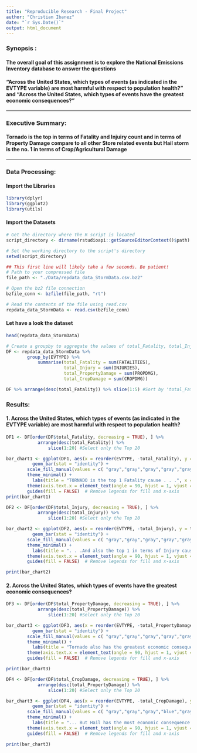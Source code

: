 ```yaml
---
title: "Reproducible Research - Final Project"
author: "Christian Ibanez"
date: "`r Sys.Date()`"
output: html_document
---
```

### Synopsis : 
#### The overall goal of this assignment is to explore the National Emissions Inventory database to answer the questions
#### "Across the United States, which types of events (as indicated in the EVTYPE variable) are most harmful with respect to population health?" and "Across the United States, which types of events have the greatest economic consequences?"

---

### Executive Summary: 
#### Tornado is the top in terms of Fatality and Injuiry count and in terms of Property Damage compare to all other Store related events but Hail storm is the no. 1 in terms of Crop/Agricultural Damage

---

### Data Processing:

#### Import the Libraries

```r
library(dplyr)
library(ggplot2)
library(utils)
```

#### Import the Datasets

```r
# Get the directory where the R script is located
script_directory <- dirname(rstudioapi::getSourceEditorContext()$path)

# Set the working directory to the script's directory
setwd(script_directory)

## This first line will likely take a few seconds. Be patient!
# Path to your compressed file
file_path <- "./Data/repdata_data_StormData.csv.bz2"

# Open the bz2 file connection
bzfile_conn <- bzfile(file_path, "rt")

# Read the contents of the file using read.csv
repdata_data_StormData <- read.csv(bzfile_conn)
```
#### Let have a look the dataset

```r
head(repdata_data_StormData)

```


```r

# Create a groupby to aggregate the values of total_Fatality, total_Injury, total_PropertyDamage, total_CropDamage
DF <- repdata_data_StormData %>% 
        group_by(EVTYPE) %>% 
            summarise(total_Fatality = sum(FATALITIES),
                      total_Injury = sum(INJURIES),
                      total_PropertyDamage = sum(PROPDMG),
                      total_CropDamage = sum(CROPDMG))

DF %>% arrange(desc(total_Fatality)) %>% slice(1:5) #Sort by 'total_Fatality'
```


### Results:

#### 1. Across the United States, which types of events (as indicated in the EVTYPE variable) are most harmful with respect to population health?
```r

DF1 <- DF[order(DF$total_Fatality, decreasing = TRUE), ] %>% 
            arrange(desc(total_Fatality)) %>% 
                slice(1:20) #Select only the Top 20

bar_chart1 <- ggplot(DF1, aes(x = reorder(EVTYPE, -total_Fatality), y = total_Fatality, fill = EVTYPE)) +
          geom_bar(stat = "identity") +
        scale_fill_manual(values = c( "gray","gray","gray","gray","gray","gray","gray","gray","gray","gray","gray","gray","gray","gray","gray","gray","gray","blue","gray","gray","gray")) +  # Set colors
        theme_minimal() +
          labs(title = "TORNADO is the top 1 Fatality cause . . .", x = "Event Type(EVTYPE)", y = "Total Fatality")+
        theme(axis.text.x = element_text(angle = 90, hjust = 1, vjust = 0.5)) + 
        guides(fill = FALSE)  # Remove legends for fill and x-axis
print(bar_chart1)
```
```r
DF2 <- DF[order(DF$total_Injury, decreasing = TRUE), ] %>% 
            arrange(desc(total_Injury)) %>% 
                slice(1:20) #Select only the Top 20

bar_chart2 <- ggplot(DF2, aes(x = reorder(EVTYPE, -total_Injury), y = total_Injury, fill = EVTYPE)) +
          geom_bar(stat = "identity") +
        scale_fill_manual(values = c( "gray","gray","gray","gray","gray","gray","gray","gray","gray","gray","gray","gray","gray","gray","gray","blue","gray","gray","gray","gray","gray")) +  # Set colors
        theme_minimal() +
          labs(title = ". . .And also the top 1 in terms of Injury cause by Event Type", x = "Event Type(EVTYPE)", y = "Total Injuries")+
        theme(axis.text.x = element_text(angle = 90, hjust = 1, vjust = 0.5))+
        guides(fill = FALSE)  # Remove legends for fill and x-axis

print(bar_chart2)
```


#### 2. Across the United States, which types of events have the greatest economic consequences?

```r
DF3 <- DF[order(DF$total_PropertyDamage, decreasing = TRUE), ] %>% 
            arrange(desc(total_PropertyDamage)) %>% 
                slice(1:20) #Select only the Top 20

bar_chart3 <- ggplot(DF3, aes(x = reorder(EVTYPE, -total_PropertyDamage), y = total_PropertyDamage, fill = EVTYPE)) +
          geom_bar(stat = "identity") +
        scale_fill_manual(values = c( "gray","gray","gray","gray","gray","gray","gray","gray","gray","gray","gray","gray","gray","blue","gray","gray","gray","gray","gray","gray","gray")) +  # Set colors
        theme_minimal() +
          labs(title = "Tornado also has the greatest economic consequence in terms of \n property damage...", x = "Event Type(EVTYPE)", y = "Property Damage")+
        theme(axis.text.x = element_text(angle = 90, hjust = 1, vjust = 0.5))+
        guides(fill = FALSE)  # Remove legends for fill and x-axis

print(bar_chart3)
```


```r
DF4 <- DF[order(DF$total_CropDamage, decreasing = TRUE), ] %>% 
            arrange(desc(total_PropertyDamage)) %>% 
                slice(1:20) #Select only the Top 20

bar_chart3 <- ggplot(DF4, aes(x = reorder(EVTYPE, -total_CropDamage), y = total_CropDamage, fill = EVTYPE)) +
          geom_bar(stat = "identity") +
        scale_fill_manual(values = c( "gray","gray","gray","blue","gray","gray","gray","gray","gray","gray","gray","gray","gray","gray","gray","gray","gray","gray","gray","gray","gray")) +  # Set colors
        theme_minimal() +
          labs(title = "... But Hail has the most economic consequence in terms of \n Agricutural/Crop Damage", x = "Event Type(EVTYPE)", y = "Crop Damage")+
        theme(axis.text.x = element_text(angle = 90, hjust = 1, vjust = 0.5))+
        guides(fill = FALSE)  # Remove legends for fill and x-axis

print(bar_chart3)
```